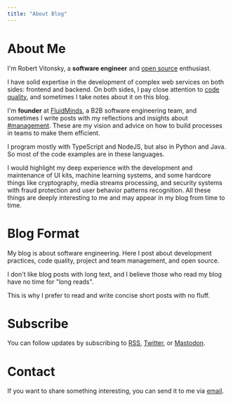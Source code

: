 ```yaml
---
title: "About Blog"
---
```


# About Me

I'm Robert Vitonsky, a **software engineer** and [open source](https://github.com/vitonsky) enthusiast.

I have solid expertise in the development of complex web services on both sides: frontend and backend. On both sides, I pay close attention to [code quality](</blog/tag/code quality/>), and sometimes I take notes about it on this blog.

I'm **founder** at [FluidMinds](https://fluidminds.org), a B2B software engineering team, and sometimes I write posts with my reflections and insights about [#management](/blog/tag/management/). These are my vision and advice on how to build processes in teams to make them efficient.

I program mostly with TypeScript and NodeJS, but also in Python and Java. So most of the code examples are in these languages.

I would highlight my deep experience with the development and maintenance of UI kits, machine learning systems, and some hardcore things like cryptography, media streams processing, and security systems with fraud protection and user behavior patterns recognition. All these things are deeply interesting to me and may appear in my blog from time to time.

# Blog Format

My blog is about software engineering. Here I post about development practices, code quality, project and team management, and open source.

I don't like blog posts with long text, and I believe those who read my blog have no time for "long reads".

This is why I prefer to read and write concise short posts with no fluff.

# Subscribe

You can follow updates by subscribing to [RSS](/rss.xml), [Twitter](https://twitter.com/rvitonsky), or [Mastodon](https://mastodon.social/@vitonsky).

# Contact

If you want to share something interesting, you can send it to me via <a href="mailto:rob@vitonsky.net" rel="me">email</a>.
